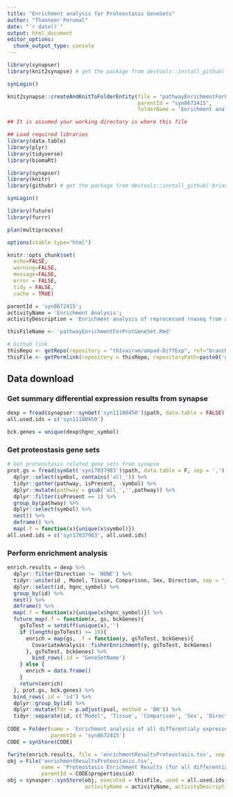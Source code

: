 ```yaml
---
title: "Enrichment analysis for Proteostasis GeneSets"
author: "Thanneer Perumal"
date: "`r date()`"
output: html_document
editor_options: 
  chunk_output_type: console
---
```

```r
library(synapser)
library(knit2synapse) # get the package from devtools::install_github('Sage-Bionetworks/knit2synapse')

synLogin()

knit2synapse::createAndKnitToFolderEntity(file = "pathwayEnrichmentForProtGeneSet.Rmd",
                                          parentId = "syn8672415",
                                          folderName = 'Enrichment analysis of all differentialy expressed genes for Proteostasis/Lysosome')
```

```r
## It is assumed your working directory is where this file

## Load required libraries
library(data.table)
library(plyr)
library(tidyverse)
library(biomaRt)

library(synapser)
library(knitr)
library(githubr) # get the package from devtools::install_github('brian-bot/githubr')

synLogin()

library(future)
library(furrr)

plan(multiprocess)

options(xtable.type="html")

knitr::opts_chunk$set(
  echo=FALSE,
  warning=FALSE,
  message=FALSE,
  error = FALSE,
  tidy = FALSE,
  cache = TRUE)
```

```r
parentId = 'syn8672415';
activityName = 'Enrichment Analysis';
activityDescription = 'Enrichment analysis of reprocessed rnaseq from all 7 brain regions';

thisFileName <- 'pathwayEnrichmentForProtGeneSet.Rmd'

# Github link
thisRepo <- getRepo(repository = "th1vairam/ampad-DiffExp", ref="branch", refName='geneLevelAnalysis')
thisFile <- getPermlink(repository = thisRepo, repositoryPath=paste0('gene_level_analysis/',thisFileName))
```

## Data download
### Get summary differential expression results from synapse
```r
dexp = fread(synapser::synGet('syn11180450')$path, data.table = FALSE)
all.used.ids = c('syn11180450')

bck.genes = unique(dexp$hgnc_symbol)
```

### Get proteostasis gene sets
```r
# Get proteostasis related gene sets from synapse
prot.gs = fread(synGet('syn17037983')$path, data.table = F, sep = ',') %>%
  dplyr::select(symbol, contains('all_')) %>%
  tidyr::gather(pathway, isPresent, -symbol) %>%
  dplyr::mutate(pathway = gsub('all_','',pathway)) %>%
  dplyr::filter(isPresent == 1) %>%
  group_by(pathway) %>%
  dplyr::select(symbol) %>%
  nest() %>%
  deframe() %>%
  map(.f = function(x){unique(x$symbol)})
all.used.ids = c('syn17037983', all.used.ids)
```

### Perform enrichment analysis
```r
enrich.results = dexp %>%
  dplyr::filter(Direction != 'NONE') %>%
  tidyr::unite(id , Model, Tissue, Comparison, Sex, Direction, sep = '___') %>%
  dplyr::select(id, hgnc_symbol) %>%
  group_by(id) %>%
  nest() %>%
  deframe() %>%
  map(.f = function(x){unique(x$hgnc_symbol)}) %>%
  future_map(.f = function(x, gs, bckGenes){
    gsToTest = setdiff(unique(x),'')
    if (length(gsToTest) >= 10){
      enrich = map(gs, .f = function(y, gsToTest, bckGenes){
        CovariateAnalysis::fisherEnrichment(y, gsToTest, bckGenes)
      }, gsToTest, bckGenes) %>%
        bind_rows(.id = 'GeneSetName')
    } else {
      enrich = data.frame()
    }
    return(enrich)
  }, prot.gs, bck.genes) %>%
  bind_rows(.id = 'id') %>%
  dplyr::group_by(id) %>%
  dplyr::mutate(fdr = p.adjust(pval, method = 'BH')) %>%
  tidyr::separate(id, c('Model', 'Tissue', 'Comparison', 'Sex', 'Direction'), sep = '\\___')
  
CODE = Folder(name = 'Enrichment analysis of all differentialy expressed genes for Proteostasis/Lysosome',
              parentId = 'syn8672415')
CODE = synStore(CODE)

fwrite(enrich.results, file = 'enrichmentResultsProteostasis.tsv', sep = '\t')
obj = File('enrichmentResultsProteostasis.tsv', 
           name = 'Proteostasis Enrichment Results (for all differential expression)', 
           parentId = CODE$properties$id)
obj = synasper::synStore(obj, executed = thisFile, used = all.used.ids, 
                         activityName = activityName, activityDescription = activityDescription)
```
